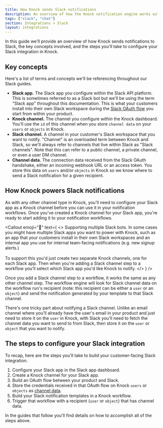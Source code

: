 ```yaml
---
title: How Knock sends Slack notifications
description: An overview of how the Knock notification engine works with Slack.
tags: ["slack", "chat"]
section: Integrations > Slack
layout: integrations
---
```



In this guide we'll provide an overview of how Knock sends notifications to Slack, the key concepts involved, and the steps you'll take to configure your Slack integration in Knock.

## Key concepts

Here's a list of terms and concepts we'll be referencing throughout our Slack guides.

- **Slack app.** The Slack app you configure within the Slack API platform. This is sometimes referred to as a Slack bot but we'll be using the term "Slack app" throughout this documentation. This is what your customers install into their own Slack workspace during the [Slack OAuth flow](/integrations/chat/slack/building-oauth-flow) you start from within your product.
- **Knock channel.** The channel you configure _within_ the Knock dashboard. You'll use the `id` of this channel when you store `channel data` on your `users` or `objects` in Knock.
- **Slack channel.** A channel in your customer's Slack workspace that you want to notify. "Channel" is an overloaded term between Knock and Slack, so we'll always refer to channels that live within Slack as "Slack channels". Note that this can refer to a public channel, a private channel, or even a user DM channel.
- **Channel data.** The connection data received from the Slack OAuth handshake, either an incoming webhook URL or an access token. You store this data on `users` and/or `objects` in Knock so we know where to send a Slack notification for a given recipient.

## How Knock powers Slack notifications

As with any other channel type in Knock, you'll need to configure your Slack app as a Knock channel before you can use it in your notification workflows. Once you've created a Knock channel for your Slack app, you're ready to start adding it to your notification workflows.

<Callout
  emoji="🌠"
  text={
    <>
      <span className="font-bold">Supporting multiple Slack bots.</span> In some
      cases you might have multiple Slack apps you want to power with Knock,
      such as an app that your customers install in their own Slack workspaces
      and an internal app you use for internal team-facing notifications (e.g.
      new signup alerts.) <br />
      <br /> To support this you'd just create two separate Knock channels, one for
      each Slack app. Then when you're adding a Slack channel step to a workflow
      you'll select which Slack app you'd like Knock to notify.
    </>
  }
/>

Once you add a Slack channel step to a workflow, it works the same as any other channel step. The workflow engine will look for Slack channel data on the workflow run's recipient (note: this recipient can be either a `user` or an `object`) and send the notification generated by your template to that Slack channel.

There's one tricky part about notifying a Slack channel. Unlike an email channel where you'll already have the user's email in your product and just need to store it on the `user` in Knock, with Slack you'll need to fetch the channel data you want to send to from Slack, then store it on the `user` or `object` that you want to notify.

## The steps to configure your Slack integration

To recap, here are the steps you'll take to build your customer-facing Slack integration.

1. Configure your Slack app in the Slack app dashboard.
2. Create a Knock channel for your Slack app.
3. Build an OAuth flow between your product and Slack.
4. Store the credentials received in that OAuth flow on Knock `users` or `objects` as [channel data](/send-notifications/setting-channel-data).
5. Build your Slack notification templates in a Knock workflow.
6. Trigger that workflow with a recipient (`user` or `object`) that has channel data.

In the guides that follow you'll find details on how to accomplish all of the steps above.
